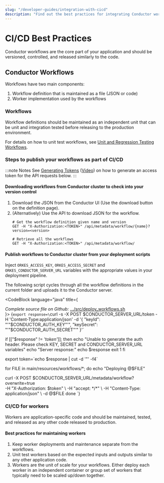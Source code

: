 ```yaml
---
slug: "/developer-guides/integration-with-cicd"
description: "Find out the best practices for integrating Conductor workflows into your CI/CD processes."
---
```



# CI/CD Best Practices

Conductor workflows are the core part of your application and should be versioned, controlled, and released similarly to the code.

## Conductor Workflows

Workflows have two main components:

1. Workflow definition that is maintained as a file (JSON or code)
2. Worker implementation used by the workflows

### Workflows

Workflow definitions should be maintained as an independent unit that can be unit and integration tested before releasing to the production environment.

For details on how to unit test workflows, see [Unit and Regression Testing Workflows](/content/developer-guides/unit-and-regression-tests).

### Steps to publish your workflows as part of CI/CD

:::note Notes
See [Generating Tokens](/access-control-and-security/applications#generating-token) ([Video](https://www.youtube.com/watch?v=f1b5vZRKn2Q)) on how to generate an access token for the API requests below.
:::

#### Downloading workflows from Conductor cluster to check into your version control

1. Download the JSON from the Conductor UI (Use the download button on the definition page).
2. (Alternatively) Use the API to download JSON for the workflow.
   ```shell
   # Get the workflow definition given name and version
   GET -H "X-Authorization:<TOKEN>" /api/metadata/workflow/{name}?version=<version>
   ```
   ```shell
   # Retrieve all the workflows
   GET -H "X-Authorization:<TOKEN>" /api/metadata/workflow/
   ```

#### Publish workflows to Conductor cluster from your deployment scripts

Inject `ORKES_ACCESS_KEY`, `ORKES_ACCESS_SECRET` and `ORKES_CONDUCTOR_SERVER_URL` variables with the appropriate values in your deployment pipeline.

The following script cycles through all the workflow definitions in the current folder and uploads it to the Conductor server.

<CodeBlock language="java" title={ <div ><i>Complete source file on Github:</i> <a href="https://github.com/orkes-io/workflow-cicd/blob/main/src/deploy_workflows.sh">.../src/deploy_workflows.sh</a></div>}>
{`export response=\`curl -s -X POST $CONDUCTOR_SERVER_URL/token -H 'Content-Type:application/json' -d '{
	        "keyId": "'"$CONDUCTOR_AUTH_KEY"'",
	        "keySecret": "'"$CONDUCTOR_AUTH_SECRET"'"
}'\`

if [["$response" != *'token'*]]; then
echo "Unable to generate the auth header. Please check KEY, SECRET and CONDUCTOR_SERVER_URL variables"
echo "Server response:"
echo $response
exit 1
fi

export token=\`echo $response | cut -d '"' -f4\`

for FILE in main/resources/workflows/\*;
do
echo "Deploying @$FILE"

curl -X POST $CONDUCTOR_SERVER_URL/metadata/workflow?overwrite=true \
    -H "X-Authorization: $token" \
    -H "accept: */*" \
    -H "Content-Type: application/json" \
    -d @$FILE
done
`}

</CodeBlock>

### CI/CD for workers

Workers are application-specific code and should be maintained, tested, and released as any other code released to production.

#### Best practices for maintaining workers

1. Keep worker deployments and maintenance separate from the workflows.
2. Unit test workers based on the expected inputs and outputs similar to any other application code.
3. Workers are the unit of scale for your workflows. Either deploy each worker in an independent container or group set of workers that typically need to be scaled up/down together.
